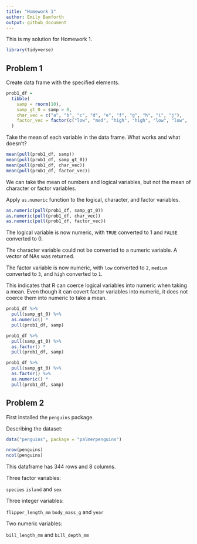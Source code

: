 ```yaml
---
title: "Homework 1"
author: Emily Bamforth
output: github_document
---
```


This is my solution for Homework 1.

```r
library(tidyverse)
```

## Problem 1

Create data frame with the specified elements.

```r
prob1_df =
  tibble(
    samp = rnorm(10),
    samp_gt_0 = samp > 0,
    char_vec = c("a", "b", "c", "d", "e", "f", "g", "h", "i", "j"),
    factor_vec = factor(c("low", "med", "high", "high", "low", "low",         "med", "high", "med", "med"))
  )
```

Take the mean of each variable in the data frame. What works and what doesn’t?

```r
mean(pull(prob1_df, samp))
mean(pull(prob1_df, samp_gt_0))
mean(pull(prob1_df, char_vec))
mean(pull(prob1_df, factor_vec))
```

We can take the mean of numbers and logical variables, but not the mean of character or factor variables.

Apply `as.numeric` function to the logical, character, and factor variables.

```r
as.numeric(pull(prob1_df, samp_gt_0))
as.numeric(pull(prob1_df, char_vec))
as.numeric(pull(prob1_df, factor_vec))
```

The logical variable is now numeric, with `TRUE` converted to 1 and `FALSE` converted to 0.

The character variable could not be converted to a numeric variable. A vector of NAs was returned.

The factor variable is now numeric, with `low` converted to `2`, `medium` converted to `3`, and `high` converted to `1`.

This indicates that R can coerce logical variables into numeric when taking a mean. Even though it can covert factor variables into numeric, it does not coerce them into numeric to take a mean.

```r

prob1_df %>% 
  pull(samp_gt_0) %>% 
  as.numeric() *
  pull(prob1_df, samp)

prob1_df %>% 
  pull(samp_gt_0) %>% 
  as.factor() *
  pull(prob1_df, samp)

prob1_df %>%
  pull(samp_gt_0) %>%
  as.factor() %>% 
  as.numeric() * 
  pull(prob1_df, samp)

```

## Problem 2

First installed the `penguins` package.

Describing the dataset:

```r
data("penguins", package = "palmerpenguins")

nrow(penguins)
ncol(penguins)
```

This dataframe has 344 rows and 8 columns.

Three factor variables:

`species` `island` and `sex`

Three integer variables:

`flipper_length_mm` `body_mass_g` and `year`

Two numeric variables:

`bill_length_mm` and `bill_depth_mm`








